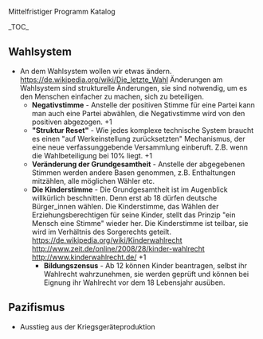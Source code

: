 Mittelfristiger Programm Katalog

_TOC_

== Wahlsystem ==

*An dem Wahlsystem wollen wir etwas ändern. https://de.wikipedia.org/wiki/Die_letzte_Wahl Änderungen am Wahlsystem sind strukturelle Änderungen, sie sind notwendig, um es den Menschen einfacher zu machen, sich zu beteiligen.
**'''Negativstimme''' - Anstelle der positiven Stimme für eine Partei kann man auch eine Partei abwählen, die Negativstimme wird von den positiven abgezogen. +1
**'''"Struktur Reset"''' -  Wie jedes komplexe technische System braucht es einen "auf Werkeinstellung zurücksetzten" Mechanismus, der eine neue verfassunggebende Versammlung einberuft. Z.B. wenn die Wahlbeteiligung bei 10% liegt. +1
**'''Veränderung der Grundgesamtheit''' - Anstelle der abgegebenen Stimmen werden andere Basen genommen, z.B. Enthaltungen mitzählen, alle möglichen Wähler etc.
**'''Die Kinderstimme''' - Die Grundgesamtheit ist im Augenblick willkürlich beschnitten. Denn erst ab 18 dürfen deutsche Bürger_innen wählen. Die Kinderstimme, das Wählen der Erziehungsberechtigen für seine Kinder, stellt das Prinzip "ein Mensch eine Stimme" wieder her. Die Kinderstimme ist teilbar, sie wird im Verhältnis des Sorgerechts geteilt. https://de.wikipedia.org/wiki/Kinderwahlrecht  http://www.zeit.de/online/2008/28/kinder-wahlrecht http://www.kinderwahlrecht.de/ +1
***'''Bildungszensus''' - Ab 12 können Kinder beantragen, selbst ihr Wahlrecht wahrzunehmen, sie werden geprüft und können bei Eignung ihr Wahlrecht vor dem 18 Lebensjahr ausüben.


== Pazifismus ==

*Ausstieg aus der Kriegsgeräteproduktion